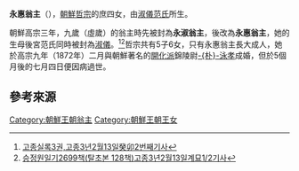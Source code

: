 '''永惠翁主'''（{{bd|1858年||1872年|}}），[[朝鮮哲宗|朝鮮哲宗]]的庶四女，由[[淑儀范氏|淑儀范氏]]所生。

朝鮮高宗三年，九歲（虛歲）的翁主時先被封為'''永淑翁主'''，後改為'''永惠翁主'''，她的生母後宮范氏同時被封為[[淑儀|淑儀]]。<ref>[http://sillok.history.go.kr/id/wza_10302013_002 고종실록3권,고종3년2월13일癸卯2번째기사]</ref><ref>[http://sjw.history.go.kr/id/SJW-K03020130-00100 승정원일기2699책(탈초본 128책)고종3년2월13일계묘1/2기사]</ref>哲宗共有5子6女，只有永惠翁主長大成人，她於高宗九年（1872年）二月與朝鮮著名的[[開化派|開化派]]錦陵尉[[朴泳孝|-{朴}-泳孝]]成婚，但於5個月後的七月四日便因病過世。

==參考來源==
{{reflist}}

{{korea-bio-stub}}

[[Category:朝鮮王朝翁主|Category:朝鮮王朝翁主]]
[[Category:朝鮮王朝王女|Category:朝鮮王朝王女]]